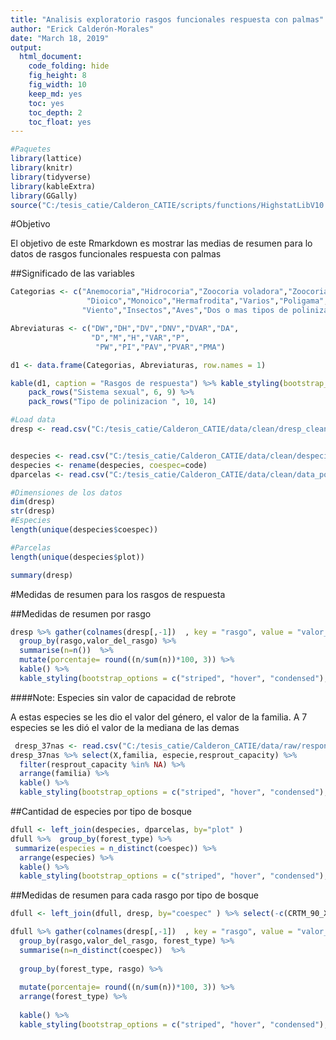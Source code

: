 ```yaml
---
title: "Analisis exploratorio rasgos funcionales respuesta con palmas"
author: "Erick Calderón-Morales"
date: "March 18, 2019"
output: 
  html_document:
    code_folding: hide
    fig_height: 8
    fig_width: 10
    keep_md: yes
    toc: yes
    toc_depth: 2
    toc_float: yes
---
```


```r
#Paquetes
library(lattice)
library(knitr)
library(tidyverse)
library(kableExtra)
library(GGally)
source("C:/tesis_catie/Calderon_CATIE/scripts/functions/HighstatLibV10.R")
```


#Objetivo

El objetivo de este Rmarkdown es mostrar las medias de resumen para lo datos de rasgos funcionales respuesta con palmas 


##Significado de las variables 

```r
Categorias <- c("Anemocoria","Hidrocoria","Zoocoria voladora","Zoocoria no voladora","Dos o mas tipos de dispersion","Autocoria",
                 "Dioico","Monoico","Hermafrodita","Varios","Poligama",
                "Viento","Insectos","Aves","Dos o mas tipos de polinizacion","Mamiferos")

Abreviaturas <- c("DW","DH","DV","DNV","DVAR","DA",
                  "D","M","H","VAR","P",
                   "PW","PI","PAV","PVAR","PMA")

d1 <- data.frame(Categorias, Abreviaturas, row.names = 1)

kable(d1, caption = "Rasgos de respuesta") %>% kable_styling(bootstrap_options = c("striped", "hover", "condensed"),full_width = F) %>% pack_rows("Tipo de dispersion", 1, 5) %>% 
    pack_rows("Sistema sexual", 6, 9) %>%
    pack_rows("Tipo de polinizacion ", 10, 14)
```


```r
#Load data
dresp <- read.csv("C:/tesis_catie/Calderon_CATIE/data/clean/dresp_clean.csv",header = T)


despecies <- read.csv("C:/tesis_catie/Calderon_CATIE/data/clean/despecies_por_parcela.csv",header = T)
despecies <- rename(despecies, coespec=code)
dparcelas <- read.csv("C:/tesis_catie/Calderon_CATIE/data/clean/data_posicion_parcelas.csv",header = T)
```

```r
#Dimensiones de los datos
dim(dresp)
str(dresp)
#Especies
length(unique(despecies$coespec))

#Parcelas
length(unique(despecies$plot))
```

```r
summary(dresp)
```

#Medidas de resumen para los rasgos de respuesta 

##Medidas de resumen por rasgo
```r

dresp %>% gather(colnames(dresp[,-1])  , key = "rasgo", value = "valor_del_rasgo") %>% 
  group_by(rasgo,valor_del_rasgo) %>% 
  summarise(n=n())  %>% 
  mutate(porcentaje= round((n/sum(n))*100, 3)) %>%
  kable() %>% 
  kable_styling(bootstrap_options = c("striped", "hover", "condensed"),full_width = F)


```

####Note: Especies sin valor de capacidad de rebrote

A estas especies se les dio el valor del género, el valor de la familia. A 7 especies se les dió el valor de la mediana de las demas


```r
 dresp_37nas <- read.csv("C:/tesis_catie/Calderon_CATIE/data/raw/response_traits/dresp_con_37NAs.csv",header = T)
dresp_37nas %>% select(X,familia, especie,resprout_capacity) %>% 
  filter(resprout_capacity %in% NA) %>% 
  arrange(familia) %>% 
  kable() %>% 
  kable_styling(bootstrap_options = c("striped", "hover", "condensed"),full_width = F)
```




##Cantidad de especies por tipo de bosque
```r

dfull <- left_join(despecies, dparcelas, by="plot" )
dfull %>%  group_by(forest_type) %>% 
 summarize(especies = n_distinct(coespec)) %>% 
  arrange(especies) %>% 
  kable() %>% 
  kable_styling(bootstrap_options = c("striped", "hover", "condensed"),full_width = F)
```


##Medidas de resumen para cada rasgo por tipo de bosque
```r
dfull <- left_join(dfull, dresp, by="coespec" ) %>% select(-c(CRTM_90_X,CRTM_90_Y))

dfull %>% gather(colnames(dresp[,-1])  , key = "rasgo", value = "valor_del_rasgo") %>% 
  group_by(rasgo,valor_del_rasgo, forest_type) %>% 
  summarise(n=n_distinct(coespec))  %>%
  
  group_by(forest_type, rasgo) %>% 
   
  mutate(porcentaje= round((n/sum(n))*100, 3)) %>%
  arrange(forest_type) %>% 
  
  kable() %>% 
  kable_styling(bootstrap_options = c("striped", "hover", "condensed"),full_width = F)
```








